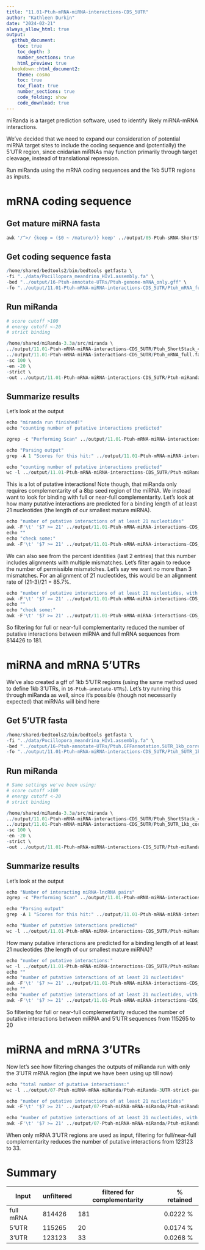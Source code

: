 ```yaml
---
title: "11.01-Ptuh-mRNA-miRNA-interactions-CDS_5UTR"
author: "Kathleen Durkin"
date: "2024-02-21"
always_allow_html: true
output: 
  github_document:
    toc: true
    toc_depth: 3
    number_sections: true
    html_preview: true 
  bookdown::html_document2:
    theme: cosmo
    toc: true
    toc_float: true
    number_sections: true
    code_folding: show
    code_download: true
---
```


miRanda is a target prediction software, used to identify likely miRNA-mRNA interactions.

We've decided that we need to expand our consideration of potential miRNA target sites to include the coding sequence and (potentially) the 5'UTR region, since cnidarian miRNAs may function primarily through target cleavage, instead of translational repression.

Run miRanda using the mRNA coding sequences and the 1kb 5UTR regions as inputs.

# mRNA coding sequence

## Get mature miRNA fasta

```r
awk '/^>/ {keep = ($0 ~ /mature/)} keep' ../output/05-Ptuh-sRNA-ShortStack_4.1.0/ShortStack_out/mir.fasta > ../output/11.01-Ptuh-mRNA-miRNA-interactions-CDS_5UTR/Ptuh_ShortStack_4.1.0_mature.fasta
```

## Get coding sequence fasta

```r

/home/shared/bedtools2/bin/bedtools getfasta \
-fi "../data/Pocillopora_meandrina_HIv1.assembly.fa" \
-bed "../output/16-Ptuh-annotate-UTRs/Ptuh-genome-mRNA_only.gff" \
-fo "../output/11.01-Ptuh-mRNA-miRNA-interactions-CDS_5UTR/Ptuh_mRNA_full.fa"
```

## Run miRanda

```r

# score cutoff >100
# energy cutoff <-20
# strict binding

/home/shared/miRanda-3.3a/src/miranda \
../output/11.01-Ptuh-mRNA-miRNA-interactions-CDS_5UTR/Ptuh_ShortStack_4.1.0_mature.fasta \
../output/11.01-Ptuh-mRNA-miRNA-interactions-CDS_5UTR/Ptuh_mRNA_full.fa \
-sc 100 \
-en -20 \
-strict \
-out ../output/11.01-Ptuh-mRNA-miRNA-interactions-CDS_5UTR/Ptuh-miRanda-mRNA_full-strict_all.tab
```

## Summarize results

Let's look at the output

```r

echo "miranda run finished!"
echo "counting number of putative interactions predicted"

zgrep -c "Performing Scan" ../output/11.01-Ptuh-mRNA-miRNA-interactions-CDS_5UTR/Ptuh-miRanda-mRNA_full-strict_all.tab

echo "Parsing output"
grep -A 1 "Scores for this hit:" ../output/11.01-Ptuh-mRNA-miRNA-interactions-CDS_5UTR/Ptuh-miRanda-mRNA_full-strict_all.tab | sort | grep '>' > ../output/11.01-Ptuh-mRNA-miRNA-interactions-CDS_5UTR/Ptuh-miRanda-mRNA_full-strict-parsed.txt

echo "counting number of putative interactions predicted"
wc -l ../output/11.01-Ptuh-mRNA-miRNA-interactions-CDS_5UTR/Ptuh-miRanda-mRNA_full-strict-parsed.txt

```

This is a lot of putative interactions! Note though, that miRanda only requires complementarity of a 8bp seed region of the miRNA. We instead want to look for binding with full or near-full complementarity. Let's look at how many putative interactions are predicted for a binding length of at least 21 nucleotides (the length of our smallest mature miRNA).

```r
echo "number of putative interactions of at least 21 nucleotides"
awk -F'\t' '$7 >= 21' ../output/11.01-Ptuh-mRNA-miRNA-interactions-CDS_5UTR/Ptuh-miRanda-mRNA_full-strict-parsed.txt | wc -l
echo ""
echo "check some:"
awk -F'\t' '$7 >= 21' ../output/11.01-Ptuh-mRNA-miRNA-interactions-CDS_5UTR/Ptuh-miRanda-mRNA_full-strict-parsed.txt | head -5
```

We can also see from the percent identities (last 2 entries) that this number includes alignments with multiple mismatches. Let's filter again to reduce the number of permissible mismatches. Let's say we want no more than 3 mismatches. For an alignment of 21 nucleotides, this would be an alignment rate of (21-3)/21 = 85.7%.

```r
echo "number of putative interactions of at least 21 nucleotides, with at most 3 mismatches"
awk -F'\t' '$7 >= 21' ../output/11.01-Ptuh-mRNA-miRNA-interactions-CDS_5UTR/Ptuh-miRanda-mRNA_full-strict-parsed.txt | awk -F'\t' '$8 >= 85' | wc -l
echo ""
echo "check some:"
awk -F'\t' '$7 >= 21' ../output/11.01-Ptuh-mRNA-miRNA-interactions-CDS_5UTR/Ptuh-miRanda-mRNA_full-strict-parsed.txt | awk -F'\t' '$8 >= 85' | head -5
```

So filtering for full or near-full complementarity reduced the number of putative interactions between miRNA and full mRNA sequences from 814426 to 181.

# miRNA and mRNA 5'UTRs

We've also created a gff of 1kb 5'UTR regions (using the same method used to define 1kb 3'UTRs, in `16-Ptuh-annotate-UTRs`). Let's try running this through miRanda as well, since it's possible (though not necessarily expected) that miRNAs will bind here

## Get 5'UTR fasta

```r
/home/shared/bedtools2/bin/bedtools getfasta \
-fi "../data/Pocillopora_meandrina_HIv1.assembly.fa" \
-bed "../output/16-Ptuh-annotate-UTRs/Ptuh.GFFannotation.5UTR_1kb_corrected.gff" \
-fo "../output/11.01-Ptuh-mRNA-miRNA-interactions-CDS_5UTR/Ptuh_5UTR_1kb_corrected.fa"

```

## Run miRanda

```r

# Same settings we've been using: 
# score cutoff >100
# energy cutoff <-20
# strict binding

/home/shared/miRanda-3.3a/src/miranda \
../output/11.01-Ptuh-mRNA-miRNA-interactions-CDS_5UTR/Ptuh_ShortStack_4.1.0_mature.fasta \
../output/11.01-Ptuh-mRNA-miRNA-interactions-CDS_5UTR/Ptuh_5UTR_1kb_corrected.fa \
-sc 100 \
-en -20 \
-strict \
-out ../output/11.01-Ptuh-mRNA-miRNA-interactions-CDS_5UTR/Ptuh-miRanda-5UTR_1kb-strict_all.tab
```

## Summarize results

Let's look at the output

```r

echo "Number of interacting miRNA-lncRNA pairs"
zgrep -c "Performing Scan" ../output/11.01-Ptuh-mRNA-miRNA-interactions-CDS_5UTR/Ptuh-miRanda-5UTR_1kb-strict_all.tab

echo "Parsing output"
grep -A 1 "Scores for this hit:" ../output/11.01-Ptuh-mRNA-miRNA-interactions-CDS_5UTR/Ptuh-miRanda-5UTR_1kb-strict_all.tab | sort | grep '>' > ../output/11.01-Ptuh-mRNA-miRNA-interactions-CDS_5UTR/Ptuh-miRanda-5UTR_1kb-strict-parsed.txt

echo "Number of putative interactions predicted"
wc -l ../output/11.01-Ptuh-mRNA-miRNA-interactions-CDS_5UTR/Ptuh-miRanda-5UTR_1kb-strict-parsed.txt

```

How many putative interactions are predicted for a binding length of at least 21 nucleotides (the length of our smallest mature miRNA)?

```r
echo "number of putative interactions:"
wc -l ../output/11.01-Ptuh-mRNA-miRNA-interactions-CDS_5UTR/Ptuh-miRanda-5UTR_1kb-strict-parsed.txt
echo ""
echo "number of putative interactions of at least 21 nucleotides"
awk -F'\t' '$7 >= 21' ../output/11.01-Ptuh-mRNA-miRNA-interactions-CDS_5UTR/Ptuh-miRanda-5UTR_1kb-strict-parsed.txt | wc -l
echo ""
echo "number of putative interactions of at least 21 nucleotides, with at most 3 mismatches"
awk -F'\t' '$7 >= 21' ../output/11.01-Ptuh-mRNA-miRNA-interactions-CDS_5UTR/Ptuh-miRanda-5UTR_1kb-strict-parsed.txt | awk -F'\t' '$8 >= 85' | wc -l
```

So filtering for full or near-full complementarity reduced the number of putative interactions between miRNA and 5'UTR sequences from 115265 to 20

# miRNA and mRNA 3'UTRs

Now let's see how filtering changes the outputs of miRanda run with only the 3'UTR mRNA region (the input we have been using up till now)

```r
echo "total number of putative interactions:"
wc -l ../output/07-Ptuh-miRNA-mRNA-miRanda/Ptuh-miRanda-3UTR-strict-parsed.txt

echo "number of putative interactions of at least 21 nucleotides"
awk -F'\t' '$7 >= 21' ../output/07-Ptuh-miRNA-mRNA-miRanda/Ptuh-miRanda-3UTR-strict-parsed.txt | wc -l

echo "number of putative interactions of at least 21 nucleotides, with at most 3 mismatches"
awk -F'\t' '$7 >= 21' ../output/07-Ptuh-miRNA-mRNA-miRanda/Ptuh-miRanda-3UTR-strict-parsed.txt | awk -F'\t' '$8 >= 85' | wc -l
```

When only mRNA 3'UTR regions are used as input, filtering for full/near-full complementarity reduces the number of putative interactions from 123123 to 33.

# Summary

| Input     | unfiltered | filtered for complementarity | \% retained |
|-----------|------------|------------------------------|-------------|
| full mRNA | 814426     | 181                          | 0.0222 %    |
| 5'UTR     | 115265     | 20                           | 0.0174 %    |
| 3'UTR     | 123123     | 33                           | 0.0268 %    |